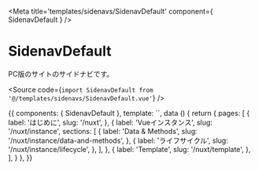

<Meta
  title='templates/sidenavs/SidenavDefault'
  component={ SidenavDefault }
/>

# SidenavDefault

PC版のサイトのサイドナビです。

<Source code={`import SidenavDefault from '@/templates/sidenavs/SidenavDefault.vue'`} />

<Preview withSource="open">
  <Story
    id="sidenav-default_basic"
    name="basic"
  >
  {{
    components: { SidenavDefault },
    template: `<SidenavDefault :pages="pages" />`,
    data () {
      return {
        pages: [
          {
            label: 'はじめに',
            slug: '/nuxt',
          },
          {
            label: 'Vueインスタンス',
            slug: '/nuxt/instance',
            sections: [
              {
                label: 'Data & Methods',
                slug: '/nuxt/instance/data-and-methods',
              },
              {
                label: 'ライフサイクル',
                slug: '/nuxt/instance/lifecycle',
              },
            ],
          },
          {
            label: 'Template',
            slug: '/nuxt/template',
          },
        ],
      }
    },
  }}
  </Story>
</Preview>

<Props of="." />
